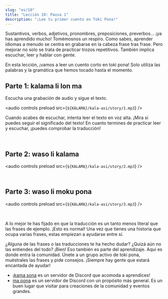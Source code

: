 ```yaml
---
slug: "es/10"
title: "Lección 10: Pausa 1"
description: "¡Lee tu primer cuento en Toki Pona!"
---
```



Sustantivos, verbos, adjetivos, pronombres, preposiciones, preverbos... ¡ya has aprendido mucho! Tomémosnos un respiro. Como sabes, aprender idiomas a menudo se centra en grabarse en la cabeza frase tras frase. Pero mejorar no solo se trata de practicar trozos repetitivos. También implica escuchar, leer y hablar con gente.  

En esta lección, ¡vamos a leer un cuento corto en toki pona! Solo utiliza las palabras y la gramática que hemos tocado hasta el momento.

## Parte 1: kalama li lon ma

Escucha una grabación de audio y sigue el texto.

<audio controls preload src={`${KALAMA}/kala-asi/story/1.mp3`} />

Cuando acabes de escuchar, intenta leer el texto en voz alta. ¡Mira si puedes seguir el significado del texto! En cuanto termines de practicar leer y escuchar, ¡puedes comprobar la traducción!

<Tabbed id="1">
  <Row sl="soweli li lon ma kasi." m="Había una cierva en el bosque." />
  <Row sl="nimi ona li soweli Mumu." m="Su nombre era Mumu." />
  <Row sl="soweli Mumu li lape pona." m="Mumu estaba durmiendo plácidamente." />
  <Row sl="kasi li awen e lape ona." m="Los árboles protegían su sueño." />
  <br />
  <Row sl="kalama nasa suli li kama." m="Llegó un ruido extraño y alto." />
  <Row sl="lape li weka tan soweli." m="La cierva se despertó." />
  <Row sl="soweli li wile sona e kalama." m="Quiso averiguar más sobre el ruido." />
</Tabbed>

## Parte 2: waso li kalama

<audio controls preload src={`${KALAMA}/kala-asi/story/2.mp3`} />

<Tabbed id="2">
  <Row sl="waso lili suwi li kama." m="Vino un gorrión pequeñín y adorable." />
  <Row sl="nimi ona li waso Siju." m="Su nombre era Siju." />
  <Row sl="soweli li lukin e ona." m="La cierva miró al gorrión." />
  <Row sl="soweli li kama sona e ni:" m="Aprendió esto:" />
  <Row sl="kalama wawa li tan waso ni." m="el ruido vino de ese pájaro." />
  <br />
  <Row sl="waso li wile moku." m="El gorrión tenía hambre." />
  <Row sl="wile ona li suli." m="Estaba desesperado." />
  <Row sl="ona li kalama suli tan ni." m="Y por tanto gritó." />
</Tabbed>

## Parte 3: waso li moku pona

<audio controls preload src={`${KALAMA}/kala-asi/story/3.mp3`} />

<Tabbed id="3">
  <Row sl="ni li ike tawa soweli Mumu." m="Esto entristeció a Mumu." />
  <Row sl="soweli li wile pona e waso." m="La cierva quería ayudar al gorrión." />
  <Row sl="soweli li pana e pipi suli tawa ona." m="Le dió de comer una oruga grande." />
  <br />
  <Row sl="waso li moku e pipi." m="El gorrión se comió el bicho." />
  <Row sl="ni li pona tawa ona." m="Esto sació su hambre." />
</Tabbed>

A lo mejor te has fijado en que la traducción es un tanto menos literal que las frases de ejemplo. ¡Esto es normal! Una vez que tienes una historia que ocupa varias frases, estas empiezan a ayudarse entre sí.

¿Alguna de las frases o las traducciones te ha hecho dudar? ¿Quizá aún no las entiendes del todo? ¡Bien! Eso también es parte del aprendizaje. Aquí es donde entra la comunidad. Únete a un grupo activo de toki pona, muéstrales las frases y pide consejos. ¡Siempre hay gente que estará encantada de ayudar!

* ¡[kama sona](https://discord.gg/ChC6qtVsSE) es un servidor de Discord que acomoda a aprendices!
* [ma pona](https://discord.gg/6zkugJFU4x) es un servidor de Discord con un propósito más general. Es un buen lugar que visitar para creaciones de la comunidad y eventos grandes.
